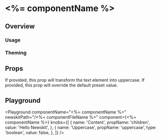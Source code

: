 


# <%= componentName %>

## Overview



### Usage


### Theming

## Props

<LegacyBlock marginTop="sizing040">
  <Prop name="uppercase" type="boolean">
    If provided, this prop will transform the text element into uppercase.
  </Prop>
    <Prop name="overrides" type="object">
    If provided, this prop will  override the default preset value.
  </Prop>
  
</LegacyBlock>

## Playground

<Playground
  componentName="<%= componentName %>"
  newskitPath="/<%= componentFileName %>"
  component={<%= componentName %>}
  knobs={[
    {
      name: 'Content',
      propName: 'children',
      value: 'Hello Newskit',
    },
    {
      name: 'Uppercase',
      propName: 'uppercase',
      type: 'boolean',
      value: false,
    },
  ]}
/>

